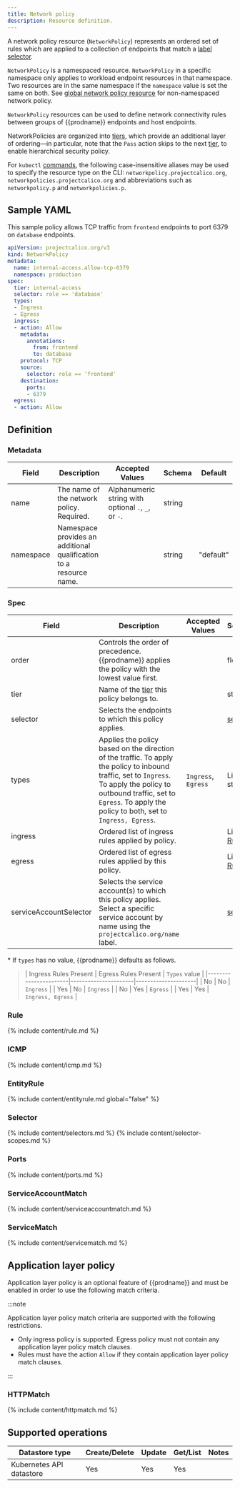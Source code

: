 ```yaml
---
title: Network policy
description: Resource definition.
---
```


A network policy resource (`NetworkPolicy`) represents an ordered set of rules which are applied
to a collection of endpoints that match a [label selector](#selector).

`NetworkPolicy` is a namespaced resource. `NetworkPolicy` in a specific namespace
only applies to workload endpoint resources
in that namespace. Two resources are in the same namespace if the `namespace`
value is set the same on both.
See [global network policy resource](globalnetworkpolicy.mdx) for non-namespaced network policy.

`NetworkPolicy` resources can be used to define network connectivity rules between groups of {{prodname}} endpoints and host endpoints.

NetworkPolicies are organized into [tiers](tier.mdx), which provide an additional layer of ordering—in particular, note that the `Pass` action skips to the
next [tier](tier.mdx), to enable hierarchical security policy.

For `kubectl` [commands](https://kubernetes.io/docs/reference/kubectl/overview/), the following case-insensitive aliases
may be used to specify the resource type on the CLI:
`networkpolicy.projectcalico.org`, `networkpolicies.projectcalico.org` and abbreviations such as
`networkpolicy.p` and `networkpolicies.p`.

## Sample YAML

This sample policy allows TCP traffic from `frontend` endpoints to port 6379 on
`database` endpoints.

```yaml
apiVersion: projectcalico.org/v3
kind: NetworkPolicy
metadata:
  name: internal-access.allow-tcp-6379
  namespace: production
spec:
  tier: internal-access
  selector: role == 'database'
  types:
  - Ingress
  - Egress
  ingress:
  - action: Allow
    metadata:
      annotations:
        from: frontend
        to: database
    protocol: TCP
    source:
      selector: role == 'frontend'
    destination:
      ports:
      - 6379
  egress:
  - action: Allow
```

## Definition

### Metadata

| Field     | Description                                                        | Accepted Values                                     | Schema | Default   |
|-----------|--------------------------------------------------------------------|-----------------------------------------------------|--------|-----------|
| name      | The name of the network policy. Required.                          | Alphanumeric string with optional `.`, `_`, or `-`. | string |           |
| namespace | Namespace provides an additional qualification to a resource name. |                                                     | string | "default" |


### Spec

| Field    | Description                                                                                         | Accepted Values | Schema                | Default |
|----------|-----------------------------------------------------------------------------------------------------|-----------------|-----------------------|---------|
| order    | Controls the order of precedence. {{prodname}} applies the policy with the lowest value first. |                 | float                 |         |
| tier     | Name of the [tier](tier.mdx) this policy belongs to.                                                   |                 | string                 |  `default` |
| selector | Selects the endpoints to which this policy applies.                                                 |                 | [selector](#selector) | all()   |
| types    | Applies the policy based on the direction of the traffic. To apply the policy to inbound traffic, set to `Ingress`. To apply the policy to outbound traffic, set to `Egress`. To apply the policy to both, set to `Ingress, Egress`. | `Ingress`, `Egress` | List of strings | Depends on presence of ingress/egress rules\* |
| ingress  | Ordered list of ingress rules applied by policy.                                                    |                 | List of [Rule](#rule) |         |
| egress   | Ordered list of egress rules applied by this policy.                                                |                 | List of [Rule](#rule) |         |
| serviceAccountSelector | Selects the service account(s) to which this policy applies. Select a specific service account by name using the `projectcalico.org/name` label.  |                 | [selector](#selector) | all()   |

\* If `types` has no value, {{prodname}} defaults as follows.

>| Ingress Rules Present | Egress Rules Present | `Types` value       |
 |-----------------------|----------------------|---------------------|
 | No                    | No                   | `Ingress`           |
 | Yes                   | No                   | `Ingress`           |
 | No                    | Yes                  | `Egress`            |
 | Yes                   | Yes                  | `Ingress, Egress`   |


### Rule

{% include content/rule.md %}

### ICMP

{% include content/icmp.md %}

### EntityRule

{% include content/entityrule.md global="false" %}

### Selector

{% include content/selectors.md %}
{% include content/selector-scopes.md %}

### Ports

{% include content/ports.md %}

### ServiceAccountMatch

{% include content/serviceaccountmatch.md %}

### ServiceMatch 

{% include content/servicematch.md %}

## Application layer policy

Application layer policy is an optional feature of {{prodname}} and
must be enabled in order to use the following match criteria.

:::note

Application layer policy match criteria are supported with the following restrictions.
* Only ingress policy is supported. Egress policy must not contain any application layer policy match clauses.
* Rules must have the action `Allow` if they contain application layer policy match clauses.

:::

### HTTPMatch

{% include content/httpmatch.md %}

## Supported operations

| Datastore type           | Create/Delete | Update | Get/List | Notes
|--------------------------|---------------|--------|----------|------
| Kubernetes API datastore | Yes           | Yes    | Yes      |

